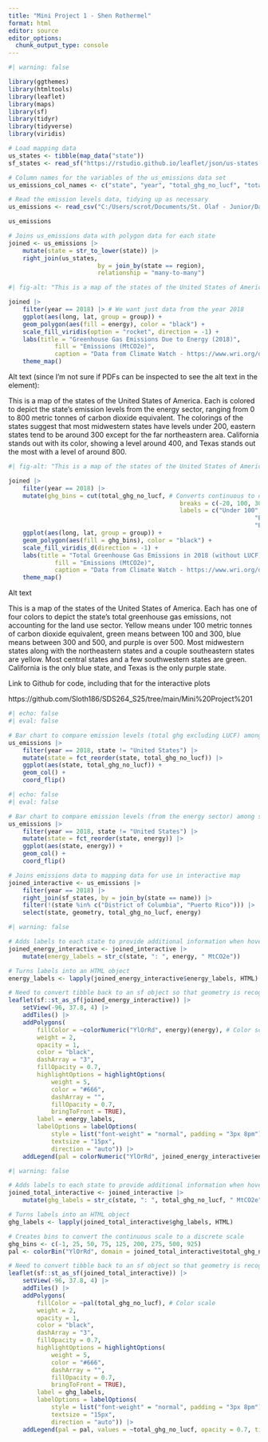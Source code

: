 ```yaml
---
title: "Mini Project 1 - Shen Rothermel"
format: html
editor: source
editor_options: 
  chunk_output_type: console
---
```


```r
#| warning: false

library(ggthemes)
library(htmltools)
library(leaflet)
library(maps)
library(sf)
library(tidyr)
library(tidyverse)
library(viridis)

# Load mapping data
us_states <- tibble(map_data("state"))
sf_states <- read_sf("https://rstudio.github.io/leaflet/json/us-states.geojson")
```

```r
# Column names for the variables of the us_emissions data set
us_emissions_col_names <- c("state", "year", "total_ghg_no_lucf", "total_ghg_with_lucf", "total_co2_no_lucf", "total_ch4", "total_n2o", "total_f_gas", "energy", "industrial_processes", "agriculture", "waste", "lucf", "bunker_fuels", "electric_power", "commercial", "residential", "industrial", "transportation", "fugitive_emissions", "state_gdp", "population", "total_energy_use")

# Read the emission levels data, tidying up as necessary
us_emissions <- read_csv("C:/Users/scrot/Documents/St. Olaf - Junior/Data Science II/SDS264_S25/Mini Project 1/Data/climatewatch-usemissions.csv", col_names = us_emissions_col_names, skip = 4, show_col_types = F)

us_emissions
```

```r
# Joins us_emissions data with polygon data for each state
joined <- us_emissions |> 
	mutate(state = str_to_lower(state)) |> 
	right_join(us_states,
						 by = join_by(state == region),
						 relationship = "many-to-many")
```

```r
#| fig-alt: "This is a map of the states of the United States of America. Each is colored to depict the state's emission levels from the energy sector, ranging from 0 to 800 metric tonnes of carbon dioxide equivalent. The colorings of the states suggest that most midwestern states have levels under 200, eastern states tend to be around 300 except for the far northeastern area. California stands out with its color, showing a level around 400, and Texas stands out the most with a level of around 800."

joined |> 
	filter(year == 2018) |> # We want just data from the year 2018
	ggplot(aes(long, lat, group = group)) +
	geom_polygon(aes(fill = energy), color = "black") +
	scale_fill_viridis(option = "rocket", direction = -1) +
	labs(title = "Greenhouse Gas Emissions Due to Energy (2018)",
			 fill = "Emissions (MtCO2e)",
			 caption = "Data from Climate Watch - https://www.wri.org/data/climate-watch-us-states-greenhouse-gas-emissions\nMtCO2 = Metric tonnes of CO2 equivalent") +
	theme_map()
```

Alt text (since I'm not sure if PDFs can be inspected to see the alt text in the element):

This is a map of the states of the United States of America. Each is colored to depict the state's emission levels from the energy sector, ranging from 0 to 800 metric tonnes of carbon dioxide equivalent. The colorings of the states suggest that most midwestern states have levels under 200, eastern states tend to be around 300 except for the far northeastern area. California stands out with its color, showing a level around 400, and Texas stands out the most with a level of around 800.

```r
#| fig-alt: "This is a map of the states of the United States of America. Each has one of four colors to depict the state's total greenhouse gas emissions, not accounting for the land use sector. Yellow means under 100 metric tonnes of carbon dioxide equivalent, green means between 100 and 300, blue means between 300 and 500, and purple is over 500. Most midwestern states along with the northeastern states and a couple southeastern states are yellow. Most central states and a few southwestern states are green. California is the only blue state, and Texas is the only purple state."

joined |>
	filter(year == 2018) |> 
	mutate(ghg_bins = cut(total_ghg_no_lucf, # Converts continuous to discrete using bins
												breaks = c(-20, 100, 300, 500, 950),
												labels = c("Under 100",
																	 "Between 100 & 300",
																	 "Between 300 & 500", "Over 500"))) |>
	ggplot(aes(long, lat, group = group)) +
	geom_polygon(aes(fill = ghg_bins), color = "black") +
	scale_fill_viridis_d(direction = -1) +
	labs(title = "Total Greenhouse Gas Emissions in 2018 (without LUCF)",
			 fill = "Emissions (MtCO2e)",
			 caption = "Data from Climate Watch - https://www.wri.org/data/climate-watch-us-states-greenhouse-gas-emissions\nMtCO2 = Metric tonnes of CO2 equivalent") +
	theme_map()
```

Alt text

This is a map of the states of the United States of America. Each has one of four colors to depict the state's total greenhouse gas emissions, not accounting for the land use sector. Yellow means under 100 metric tonnes of carbon dioxide equivalent, green means between 100 and 300, blue means between 300 and 500, and purple is over 500. Most midwestern states along with the northeastern states and a couple southeastern states are yellow. Most central states and a few southwestern states are green. California is the only blue state, and Texas is the only purple state.


Link to Github for code, including that for the interactive plots

https://github.com/Sloth186/SDS264_S25/tree/main/Mini%20Project%201

```r
#| echo: false
#| eval: false

# Bar chart to compare emission levels (total ghg excluding LUCF) among states
us_emissions |> 
	filter(year == 2018, state != "United States") |> 
	mutate(state = fct_reorder(state, total_ghg_no_lucf)) |> 
	ggplot(aes(state, total_ghg_no_lucf)) +
	geom_col() +
	coord_flip()
```

```r
#| echo: false
#| eval: false

# Bar chart to compare emission levels (from the energy sector) among states
us_emissions |> 
	filter(year == 2018, state != "United States") |> 
	mutate(state = fct_reorder(state, energy)) |> 
	ggplot(aes(state, energy)) +
	geom_col() +
	coord_flip()
```

```r
# Joins emissions data to mapping data for use in interactive map
joined_interactive <- us_emissions |> 
	filter(year == 2018) |> 
	right_join(sf_states, by = join_by(state == name)) |> 
	filter(!(state %in% c("District of Columbia", "Puerto Rico"))) |> 
	select(state, geometry, total_ghg_no_lucf, energy)
```

```r
#| warning: false

# Adds labels to each state to provide additional information when hovering over one
joined_energy_interactive <- joined_interactive |> 
	mutate(energy_labels = str_c(state, ": ", energy, " MtCO2e"))

# Turns labels into an HTML object
energy_labels <- lapply(joined_energy_interactive$energy_labels, HTML)

# Need to convert tibble back to an sf object so that geometry is recognized
leaflet(sf::st_as_sf(joined_energy_interactive)) |> 
	setView(-96, 37.8, 4) |> 
	addTiles() |> 
	addPolygons(
		fillColor = ~colorNumeric("YlOrRd", energy)(energy), # Color scale
		weight = 2,
		opacity = 1,
		color = "black",
		dashArray = "3",
		fillOpacity = 0.7,
		highlightOptions = highlightOptions(
			weight = 5,
			color = "#666",
			dashArray = "",
			fillOpacity = 0.7,
			bringToFront = TRUE),
		label = energy_labels,
		labelOptions = labelOptions(
			style = list("font-weight" = "normal", padding = "3px 8pm"),
			textsize = "15px",
			direction = "auto")) |> 
	addLegend(pal = colorNumeric("YlOrRd", joined_energy_interactive$energy), values = ~energy, opacity = 0.7, title = "Emissions due to energy", position = "bottomright")
```

```r
#| warning: false

# Adds labels to each state to provide additional information when hovering over one
joined_total_interactive <- joined_interactive |> 
	mutate(ghg_labels = str_c(state, ": ", total_ghg_no_lucf, " MtCO2e"))

# Turns labels into an HTML object
ghg_labels <- lapply(joined_total_interactive$ghg_labels, HTML)

# Creates bins to convert the continuous scale to a discrete scale
ghg_bins <- c(-1, 25, 50, 75, 125, 200, 275, 500, 925)
pal <- colorBin("YlOrRd", domain = joined_total_interactive$total_ghg_no_lucf, bins = ghg_bins)

# Need to convert tibble back to an sf object so that geometry is recognized
leaflet(sf::st_as_sf(joined_total_interactive)) |> 
	setView(-96, 37.8, 4) |> 
	addTiles() |> 
	addPolygons(
		fillColor = ~pal(total_ghg_no_lucf), # Color scale
		weight = 2,
		opacity = 1,
		color = "black",
		dashArray = "3",
		fillOpacity = 0.7,
		highlightOptions = highlightOptions(
			weight = 5,
			color = "#666",
			dashArray = "",
			fillOpacity = 0.7,
			bringToFront = TRUE),
		label = ghg_labels,
		labelOptions = labelOptions(
			style = list("font-weight" = "normal", padding = "3px 8pm"),
			textsize = "15px",
			direction = "auto")) |> 
	addLegend(pal = pal, values = ~total_ghg_no_lucf, opacity = 0.7, title = "Total Greenhouse Gas Emissions (without LUCF)", position = "bottomright")
```